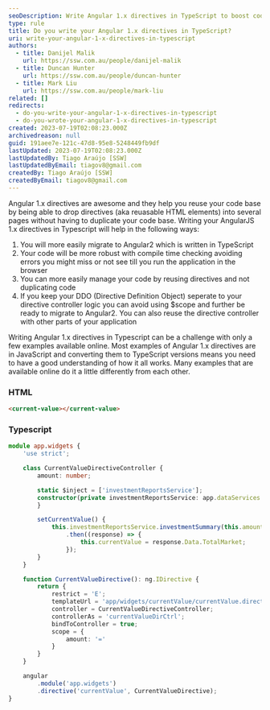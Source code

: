 ```yaml
---
seoDescription: Write Angular 1.x directives in TypeScript to boost code robustness, reusability and migration ease to Angular 2.0.
type: rule
title: Do you write your Angular 1.x directives in TypeScript?
uri: write-your-angular-1-x-directives-in-typescript
authors:
  - title: Danijel Malik
    url: https://ssw.com.au/people/danijel-malik
  - title: Duncan Hunter
    url: https://ssw.com.au/people/duncan-hunter
  - title: Mark Liu
    url: https://ssw.com.au/people/mark-liu
related: []
redirects:
  - do-you-write-your-angular-1-x-directives-in-typescript
  - do-you-wrote-your-angular-1-x-directives-in-typescript
created: 2023-07-19T02:08:23.000Z
archivedreason: null
guid: 191aee7e-121c-47d8-95e8-5248449fb9df
lastUpdated: 2023-07-19T02:08:23.000Z
lastUpdatedBy: Tiago Araújo [SSW]
lastUpdatedByEmail: tiagov8@gmail.com
createdBy: Tiago Araújo [SSW]
createdByEmail: tiagov8@gmail.com
---
```


Angular 1.x directives are awesome and they help you reuse your code base by being able to drop directives (aka reuasable HTML elements) into several pages without having to duplicate your code base.
Writing your AngularJS 1.x directives in Typescript will help in the following ways:

1. You will more easily migrate to Angular2 which is written in TypeScript
2. Your code will be more robust with compile time checking avoiding errors you might miss or not see till you run the application in the browser
3. You can more easily manage your code by reusing directives and not duplicating code
4. If you keep your DDO (Directive Definition Object) seperate to your directive controller logic you can avoid using $scope and further be ready to migrate to Angular2. You can also reuse the directive controller with other parts of your application

Writing Angular 1.x directives in Typescript can be a challenge with only a few examples available online. Most examples of Angular 1.x directives are in JavaScript and converting them to TypeScript versions means you need to have a good understanding of how it all works. Many examples that are available online do it a little differently from each other.

### HTML

```html
<current-value></current-value>
```

### Typescript

```ts
module app.widgets {
    'use strict';

    class CurrentValueDirectiveController {
        amount: number;

        static $inject = ['investmentReportsService'];
        constructor(private investmentReportsService: app.dataServices.InvestmentService) {
        }

        setCurrentValue() {
            this.investmentReportsService.investmentSummary(this.amount)
                .then((response) => {
                    this.currentValue = response.Data.TotalMarket;
                });
        }
    }

    function CurrentValueDirective(): ng.IDirective {
        return {
            restrict = 'E';
            templateUrl = 'app/widgets/currentValue/currentValue.directive.html';
            controller = CurrentValueDirectiveController;
            controllerAs = 'currentValueDirCtrl';
            bindToController = true;
            scope = {
                amount: '='
            }
        }
    }

    angular
        .module('app.widgets')
        .directive('currentValue', CurrentValueDirective);
}
```
